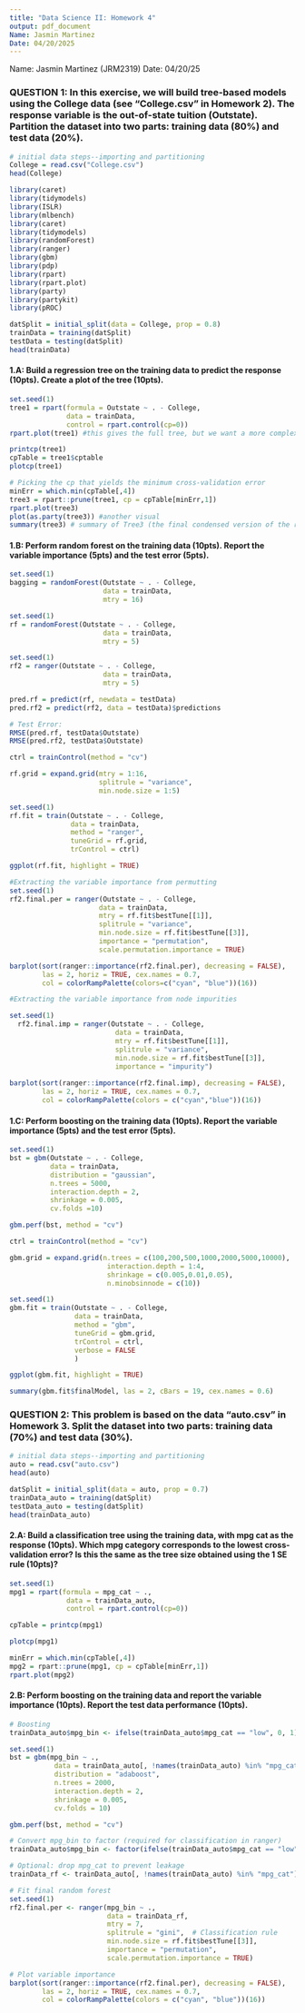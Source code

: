 ```yaml
---
title: "Data Science II: Homework 4"
output: pdf_document
Name: Jasmin Martinez
Date: 04/20/2025
---
```

Name: Jasmin Martinez (JRM2319)
Date: 04/20/25

### QUESTION 1: In this exercise, we will build tree-based models using the College data (see “College.csv” in Homework 2). The response variable is the out-of-state tuition (Outstate). Partition the dataset into two parts: training data (80%) and test data (20%).

```r
# initial data steps--importing and partitioning
College = read.csv("College.csv")
head(College)
```
```r
library(caret)
library(tidymodels)
library(ISLR)
library(mlbench)
library(caret)
library(tidymodels)
library(randomForest)
library(ranger)
library(gbm)
library(pdp)
library(rpart)
library(rpart.plot)
library(party)
library(partykit)
library(pROC)
```
```r
datSplit = initial_split(data = College, prop = 0.8)
trainData = training(datSplit)
testData = testing(datSplit)
head(trainData)
```

#### 1.A: Build a regression tree on the training data to predict the response (10pts). Create a plot of the tree (10pts).

```r
set.seed(1)
tree1 = rpart(formula = Outstate ~ . - College, 
              data = trainData, 
              control = rpart.control(cp=0))
rpart.plot(tree1) #this gives the full tree, but we want a more complex and smaller tree
```
```r
printcp(tree1)
cpTable = tree1$cptable
plotcp(tree1)
```
```r
# Picking the cp that yields the minimum cross-validation error
minErr = which.min(cpTable[,4])
tree3 = rpart::prune(tree1, cp = cpTable[minErr,1])
rpart.plot(tree3)
plot(as.party(tree3)) #another visual 
summary(tree3) # summary of Tree3 (the final condensed version of the regression tree)
```

#### 1.B: Perform random forest on the training data (10pts). Report the variable importance (5pts) and the test error (5pts).
```r
set.seed(1)
bagging = randomForest(Outstate ~ . - College,
                       data = trainData,
                       mtry = 16)

set.seed(1)
rf = randomForest(Outstate ~ . - College,
                       data = trainData,
                       mtry = 5)

set.seed(1)
rf2 = ranger(Outstate ~ . - College,
                       data = trainData,
                       mtry = 5)

pred.rf = predict(rf, newdata = testData)
pred.rf2 = predict(rf2, data = testData)$predictions

# Test Error: 
RMSE(pred.rf, testData$Outstate)
RMSE(pred.rf2, testData$Outstate)
```
```r
ctrl = trainControl(method = "cv")

rf.grid = expand.grid(mtry = 1:16,
                      splitrule = "variance",
                      min.node.size = 1:5)

set.seed(1)
rf.fit = train(Outstate ~ . - College, 
               data = trainData,
               method = "ranger",
               tuneGrid = rf.grid,
               trControl = ctrl)

ggplot(rf.fit, highlight = TRUE)
```
```r
#Extracting the variable importance from permutting
set.seed(1)
rf2.final.per = ranger(Outstate ~ . - College, 
                      data = trainData,
                      mtry = rf.fit$bestTune[[1]],
                      splitrule = "variance",
                      min.node.size = rf.fit$bestTune[[3]],
                      importance = "permutation",
                      scale.permutation.importance = TRUE)

barplot(sort(ranger::importance(rf2.final.per), decreasing = FALSE),
        las = 2, horiz = TRUE, cex.names = 0.7,
        col = colorRampPalette(colors=c("cyan", "blue"))(16))
```
```r
#Extracting the variable importance from node impurities

set.seed(1)
  rf2.final.imp = ranger(Outstate ~ . - College, 
                          data = trainData,
                          mtry = rf.fit$bestTune[[1]],
                          splitrule = "variance",
                          min.node.size = rf.fit$bestTune[[3]],
                          importance = "impurity")
  
barplot(sort(ranger::importance(rf2.final.imp), decreasing = FALSE),
        las = 2, horiz = TRUE, cex.names = 0.7,
        col = colorRampPalette(colors = c("cyan","blue"))(16))
```

#### 1.C: Perform boosting on the training data (10pts). Report the variable importance (5pts) and the test error (5pts).
```r
set.seed(1)
bst = gbm(Outstate ~ . - College,
          data = trainData,
          distribution = "gaussian",
          n.trees = 5000,
          interaction.depth = 2,
          shrinkage = 0.005, 
          cv.folds =10)

gbm.perf(bst, method = "cv")
```
```r
ctrl = trainControl(method = "cv")

gbm.grid = expand.grid(n.trees = c(100,200,500,1000,2000,5000,10000),
                        interaction.depth = 1:4,
                        shrinkage = c(0.005,0.01,0.05),
                        n.minobsinnode = c(10))

set.seed(1)
gbm.fit = train(Outstate ~ . - College,
                data = trainData,
                method = "gbm",
                tuneGrid = gbm.grid,
                trControl = ctrl,
                verbose = FALSE
                )

ggplot(gbm.fit, highlight = TRUE)
```
```r
summary(gbm.fit$finalModel, las = 2, cBars = 19, cex.names = 0.6)
```
### QUESTION 2: This problem is based on the data “auto.csv” in Homework 3. Split the dataset into two parts: training data (70%) and test data (30%).
```r
# initial data steps--importing and partitioning
auto = read.csv("auto.csv")
head(auto)
```
```r
datSplit = initial_split(data = auto, prop = 0.7)
trainData_auto = training(datSplit)
testData_auto = testing(datSplit)
head(trainData_auto)
```

#### 2.A:  Build a classification tree using the training data, with mpg cat as the response (10pts). Which mpg category corresponds to the lowest cross-validation error? Is this the same as the tree size obtained using the 1 SE rule (10pts)?
```r
set.seed(1)
mpg1 = rpart(formula = mpg_cat ~ ., 
              data = trainData_auto,
              control = rpart.control(cp=0))

cpTable = printcp(mpg1)
```
```r
plotcp(mpg1)
```

```r
minErr = which.min(cpTable[,4])
mpg2 = rpart::prune(mpg1, cp = cpTable[minErr,1])
rpart.plot(mpg2)
```
#### 2.B: Perform boosting on the training data and report the variable importance (10pts). Report the test data performance (10pts).
```r
# Boosting 
trainData_auto$mpg_bin <- ifelse(trainData_auto$mpg_cat == "low", 0, 1)

set.seed(1)
bst = gbm(mpg_bin ~ .,
           data = trainData_auto[, !names(trainData_auto) %in% "mpg_cat"],
           distribution = "adaboost",
           n.trees = 2000,
           interaction.depth = 2,
           shrinkage = 0.005,
           cv.folds = 10)

gbm.perf(bst, method = "cv")
```
```r
# Convert mpg_bin to factor (required for classification in ranger)
trainData_auto$mpg_bin <- factor(ifelse(trainData_auto$mpg_cat == "low", 0, 1))

# Optional: drop mpg_cat to prevent leakage
trainData_rf <- trainData_auto[, !names(trainData_auto) %in% "mpg_cat"]

# Fit final random forest
set.seed(1)
rf2.final.per <- ranger(mpg_bin ~ ., 
                        data = trainData_rf,
                        mtry = 7,
                        splitrule = "gini",  # Classification rule
                        min.node.size = rf.fit$bestTune[[3]],
                        importance = "permutation",
                        scale.permutation.importance = TRUE)

# Plot variable importance
barplot(sort(ranger::importance(rf2.final.per), decreasing = FALSE),
        las = 2, horiz = TRUE, cex.names = 0.7,
        col = colorRampPalette(colors = c("cyan", "blue"))(16))
```